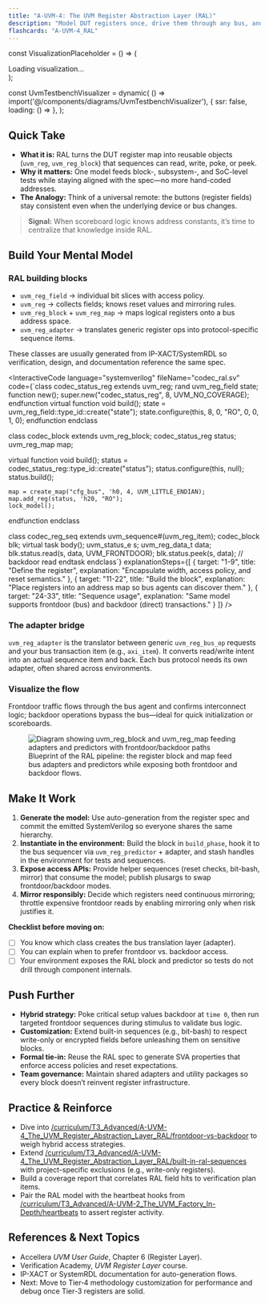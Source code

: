 ```yaml
---
title: "A-UVM-4: The UVM Register Abstraction Layer (RAL)"
description: "Model DUT registers once, drive them through any bus, and balance frontdoor/backdoor access for realistic yet fast verification."
flashcards: "A-UVM-4_RAL"
---
```



const VisualizationPlaceholder = () => (
  <div className="flex h-48 items-center justify-center">Loading visualization...</div>
);

const UvmTestbenchVisualizer = dynamic(
  () => import('@/components/diagrams/UvmTestbenchVisualizer'),
  { ssr: false, loading: () => <VisualizationPlaceholder /> },
);

## Quick Take
- **What it is:** RAL turns the DUT register map into reusable objects (`uvm_reg`, `uvm_reg_block`) that sequences can read, write, poke, or peek.
- **Why it matters:** One model feeds block-, subsystem-, and SoC-level tests while staying aligned with the spec—no more hand-coded addresses.
- **The Analogy:** Think of a universal remote: the buttons (register fields) stay consistent even when the underlying device or bus changes.

> **Signal:** When scoreboard logic knows address constants, it’s time to centralize that knowledge inside RAL.

## Build Your Mental Model
### RAL building blocks
- `uvm_reg_field` → individual bit slices with access policy.
- `uvm_reg` → collects fields; knows reset values and mirroring rules.
- `uvm_reg_block` + `uvm_reg_map` → maps logical registers onto a bus address space.
- `uvm_reg_adapter` → translates generic register ops into protocol-specific sequence items.

These classes are usually generated from IP-XACT/SystemRDL so verification, design, and documentation reference the same spec.

<InteractiveCode
  language="systemverilog"
  fileName="codec_ral.sv"
  code={`class codec_status_reg extends uvm_reg;
  rand uvm_reg_field state;
  function new(); super.new("codec_status_reg", 8, UVM_NO_COVERAGE); endfunction
  virtual function void build();
    state = uvm_reg_field::type_id::create("state");
    state.configure(this, 8, 0, "RO", 0, 0, 1, 0);
  endfunction
endclass

class codec_block extends uvm_reg_block;
  codec_status_reg status;
  uvm_reg_map map;

  virtual function void build();
    status = codec_status_reg::type_id::create("status");
    status.configure(this, null);
    status.build();

    map = create_map("cfg_bus", 'h0, 4, UVM_LITTLE_ENDIAN);
    map.add_reg(status, 'h20, "RO");
    lock_model();
  endfunction
endclass

class codec_reg_seq extends uvm_sequence#(uvm_reg_item);
  codec_block blk;
  virtual task body();
    uvm_status_e s;
    uvm_reg_data_t data;
    blk.status.read(s, data, UVM_FRONTDOOR);
    blk.status.peek(s, data); // backdoor read
  endtask
endclass`}
  explanationSteps={[
    { target: "1-9", title: "Define the register", explanation: "Encapsulate width, access policy, and reset semantics." },
    { target: "11-22", title: "Build the block", explanation: "Place registers into an address map so bus agents can discover them." },
    { target: "24-33", title: "Sequence usage", explanation: "Same model supports frontdoor (bus) and backdoor (direct) transactions." }
  ]}
/>

### The adapter bridge
`uvm_reg_adapter` is the translator between generic `uvm_reg_bus_op` requests and your bus transaction item (e.g., `axi_item`). It converts read/write intent into an actual sequence item and back. Each bus protocol needs its own adapter, often shared across environments.

### Visualize the flow
<UvmTestbenchVisualizer />

Frontdoor traffic flows through the bus agent and confirms interconnect logic; backdoor operations bypass the bus—ideal for quick initialization or scoreboards.

<figure className="my-8 flex flex-col items-center space-y-4">
  <img
    src="/visuals/tier-4/ral-mapping-blueprint.svg"
    alt="Diagram showing uvm_reg_block and uvm_reg_map feeding adapters and predictors with frontdoor/backdoor paths"
    className="w-full max-w-4xl rounded-2xl border border-white/10 bg-white/5 p-4"
  />
  <figcaption className="text-sm text-muted-foreground">
    Blueprint of the RAL pipeline: the register block and map feed bus adapters and predictors while exposing both frontdoor and backdoor flows.
  </figcaption>
</figure>

## Make It Work
1. **Generate the model:** Use auto-generation from the register spec and commit the emitted SystemVerilog so everyone shares the same hierarchy.
2. **Instantiate in the environment:** Build the block in `build_phase`, hook it to the bus sequencer via `uvm_reg_predictor` + adapter, and stash handles in the environment for tests and sequences.
3. **Expose access APIs:** Provide helper sequences (reset checks, bit-bash, mirror) that consume the model; publish plusargs to swap frontdoor/backdoor modes.
4. **Mirror responsibly:** Decide which registers need continuous mirroring; throttle expensive frontdoor reads by enabling mirroring only when risk justifies it.

**Checklist before moving on:**
- [ ] You know which class creates the bus translation layer (adapter).
- [ ] You can explain when to prefer frontdoor vs. backdoor access.
- [ ] Your environment exposes the RAL block and predictor so tests do not drill through component internals.

## Push Further
- **Hybrid strategy:** Poke critical setup values backdoor at `time 0`, then run targeted frontdoor sequences during stimulus to validate bus logic.
- **Customization:** Extend built-in sequences (e.g., bit-bash) to respect write-only or encrypted fields before unleashing them on sensitive blocks.
- **Formal tie-in:** Reuse the RAL spec to generate SVA properties that enforce access policies and reset expectations.
- **Team governance:** Maintain shared adapters and utility packages so every block doesn’t reinvent register infrastructure.

## Practice & Reinforce
- Dive into [/curriculum/T3_Advanced/A-UVM-4_The_UVM_Register_Abstraction_Layer_RAL/frontdoor-vs-backdoor](./frontdoor-vs-backdoor) to weigh hybrid access strategies.
- Extend [/curriculum/T3_Advanced/A-UVM-4_The_UVM_Register_Abstraction_Layer_RAL/built-in-ral-sequences](./built-in-ral-sequences) with project-specific exclusions (e.g., write-only registers).
- Build a coverage report that correlates RAL field hits to verification plan items.
- Pair the RAL model with the heartbeat hooks from [/curriculum/T3_Advanced/A-UVM-2_The_UVM_Factory_In-Depth/heartbeats](../A-UVM-2_The_UVM_Factory_In-Depth/heartbeats) to assert register activity.

## References & Next Topics
- Accellera *UVM User Guide*, Chapter 6 (Register Layer).
- Verification Academy, *UVM Register Layer* course.
- IP-XACT or SystemRDL documentation for auto-generation flows.
- Next: Move to Tier‑4 methodology customization for performance and debug once Tier-3 registers are solid.
